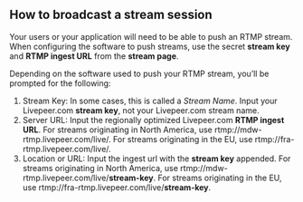 
<DocsLayout>

## How to broadcast a stream session

Your users or your application will need to be able to push an RTMP stream. When
configuring the software to push streams, use the secret **stream key** and
**RTMP ingest URL** from the **stream page**.

Depending on the software used to push your RTMP stream, you’ll be prompted for
the following:

1. Stream Key: In some cases, this is called a _Stream Name_. Input your
   Livepeer.com **stream key**, not your Livepeer.com stream name.
1. Server URL: Input the regionally optimized Livepeer.com **RTMP ingest URL**.
   For streams originating in North America, use
   rtmp://mdw-rtmp.livepeer.com/live/. For streams originating in the EU, use
   rtmp://fra-rtmp.livepeer.com/live/.
1. Location or URL: Input the ingest url with the **stream key** appended. For
   streams originating in North America, use
   rtmp://mdw-rtmp.livepeer.com/live/<strong>stream-key</strong>. For streams
   originating in the EU, use
   rtmp://fra-rtmp.livepeer.com/live/<strong>stream-key</strong>.

</DocsLayout>
